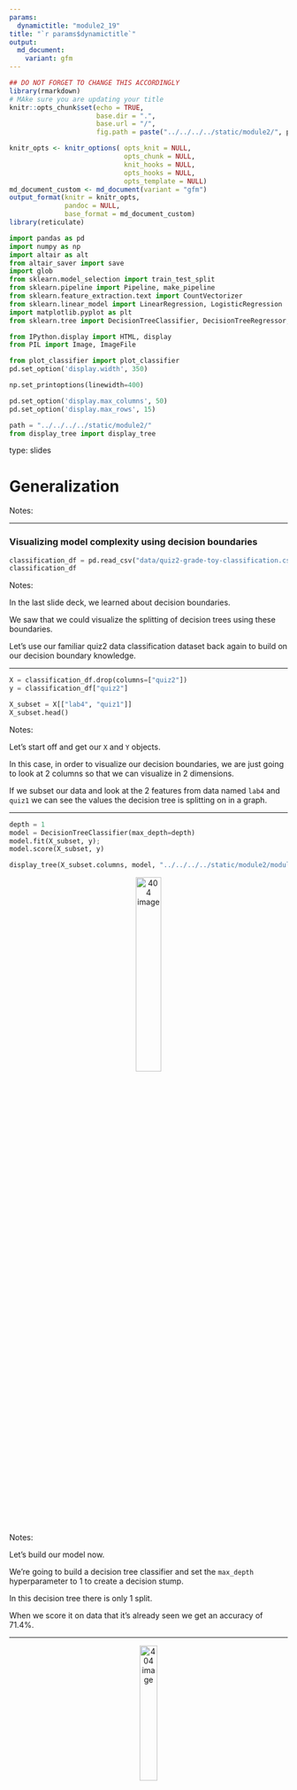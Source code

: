 ```yaml
---
params:
  dynamictitle: "module2_19"
title: "`r params$dynamictitle`"
output: 
  md_document:
    variant: gfm
---
```



```r
## DO NOT FORGET TO CHANGE THIS ACCORDINGLY 
library(rmarkdown)
# MAke sure you are updating your title 
knitr::opts_chunk$set(echo = TRUE,
                      base.dir = ".", 
                      base.url = "/",
                      fig.path = paste("../../../../static/module2/", params$dynamictitle,"/", sep = ""))

knitr_opts <- knitr_options( opts_knit = NULL,
                             opts_chunk = NULL,
                             knit_hooks = NULL,
                             opts_hooks = NULL,
                             opts_template = NULL)
md_document_custom <- md_document(variant = "gfm")
output_format(knitr = knitr_opts,
              pandoc = NULL,
              base_format = md_document_custom)
library(reticulate)

```


```python
import pandas as pd
import numpy as np
import altair as alt
from altair_saver import save
import glob
from sklearn.model_selection import train_test_split
from sklearn.pipeline import Pipeline, make_pipeline
from sklearn.feature_extraction.text import CountVectorizer
from sklearn.linear_model import LinearRegression, LogisticRegression
import matplotlib.pyplot as plt
from sklearn.tree import DecisionTreeClassifier, DecisionTreeRegressor, export_graphviz

from IPython.display import HTML, display
from PIL import Image, ImageFile

from plot_classifier import plot_classifier
pd.set_option('display.width', 350)

np.set_printoptions(linewidth=400)

pd.set_option('display.max_columns', 50)
pd.set_option('display.max_rows', 15)

path = "../../../../static/module2/"
from display_tree import display_tree
```


type: slides

# Generalization

Notes: <br>

---

### Visualizing model complexity using decision boundaries

```python
classification_df = pd.read_csv("data/quiz2-grade-toy-classification.csv")
classification_df
```




Notes: 

In the last slide deck, we learned about decision boundaries. 

We saw that we could visualize the splitting of decision trees using these boundaries. 

Let's use our familiar quiz2 data classification dataset back again to build on our decision boundary knowledge.



--- 

```python
X = classification_df.drop(columns=["quiz2"])
y = classification_df["quiz2"]
```

```python
X_subset = X[["lab4", "quiz1"]]
X_subset.head()
```




Notes: 

Let’s start off and get our `X` and `Y` objects. 

In this case, in order to visualize our decision boundaries, we are just going to look at 2 columns so that we can visualize in 2 dimensions.

If we subset our data and look at the 2 features from data named `lab4` and `quiz1` we can see the values the decision tree is splitting on in a graph. 


----

```python
depth = 1
model = DecisionTreeClassifier(max_depth=depth)
model.fit(X_subset, y);
model.score(X_subset, y)
```

```python
display_tree(X_subset.columns, model, "../../../../static/module2/module2_18a")
```

<center><img src="/module2/module2_18a.png"  width = "30%" alt="404 image" /></center>

Notes: 

Let's build our model now. 

We're going to build a decision tree classifier and set the `max_depth` hyperparameter to 1 to create a decision stump. 

In this decision tree there is only 1 split.  

When we score it on data that it’s already seen we get an accuracy of 71.4%.


---

<center><img src="/module2/module2_18a.png"  width = "25%" alt="404 image" /></center>

```python
plt.figure(figsize=(4, 4))
plot_classifier(X_subset.to_numpy(), y.to_numpy(), model, ticks=True, lims=(70,101,70,101))
plt.xticks(fontsize= 20);
plt.yticks(fontsize= 20);
plt.xlabel('lab4', fontsize=20);
plt.ylabel('quiz1', fontsize=20);
plt.title("Decision tree with depth = %d" % (depth), fontsize=24)
```

Notes: 

Plotting the values of `lab4` and `quiz1`, we see the red region corresponds to the “not A+” class and the blue region corresponds to the “A+” class.

The decision boundary separating the red region and the blue region is at the model split where `lab4=84.5`. 


---

```python
depth = 2
model = DecisionTreeClassifier(max_depth=depth)
model.fit(X_subset, y);
model.score(X_subset, y)
```

```python
display_tree(X_subset.columns, model, "../../../../static/module2/module2_18b")
```

<center><img src="/module2/module2_18b.png"  width = "30%" alt="404 image" /></center>

Notes: 

Let's see what happens to our decision boundaries when we change for a maximum tree depth of 2. 

In the following model, the decision boundaries are created by asking two questions and we can see 2 splits now. 

Our score here has increased from 71.4% to 81%.


---


<center><img src="/module2/module2_18b.png"  width = "25%" alt="404 image" /></center>

```python
plt.figure(figsize=(4, 4))
plot_classifier(X_subset.to_numpy(), y.to_numpy(), model, ticks=True, lims=(70,101,70,101))
plt.xticks(fontsize= 20);
plt.yticks(fontsize= 20);
plt.xlabel('lab4', fontsize=20);
plt.ylabel('quiz1', fontsize=20);
plt.title("Decision tree with depth = %d" % (depth), fontsize=24)
```

Notes:

When we graph it, we can now see 2 boundaries. One where `quiz1` equals 83.5 and another where `lab4` equals 84.5.  


---


```python
depth = 4
model = DecisionTreeClassifier(max_depth=depth)
model.fit(X_subset, y);
model.score(X_subset, y)
```

```python
display_tree(X_subset.columns, model, "../../../../static/module2/module2_18c")
```

<center><img src="/module2/module2_18c.png"  width = "40%" alt="404 image" /></center>


Notes: 

Now let’s continue on making a new model with a hyperparameter `max_depth` equal to 4. 

Our score now has shot up to 95% and we have multiple splits now.

Six splits can be seen with 3 on the `quiz1` feature and the other 3 on the `lab4` feature.  


---

```python
model.score(X_subset, y)
```

```python
plt.figure(figsize=(4, 4))
plot_classifier(X_subset.to_numpy(), y.to_numpy(), model, ticks=True, lims=(70,101,70,101))
plt.xticks(fontsize= 20);
plt.yticks(fontsize= 20);
plt.xlabel('lab4', fontsize=20);
plt.ylabel('quiz1', fontsize=20);
plt.title("Decision tree with depth = %d" % (depth), fontsize=24)
```

Notes: 

Here we can see our boundaries are getting more complex. 

We can see our 6 decision boundaries, 3 on our x-axis `lab4` and 3 on our y-axis `quiz1`.



---

```python
depth = 10
model = DecisionTreeClassifier(max_depth=depth)
model.fit(X_subset, y);
model.score(X_subset, y)
```

```python
display_tree(X_subset.columns, model, "../../../../static/module2/module2_18d")
```

<center><img src="/module2/module2_18d.png"  width = "36%" alt="404 image" /></center>


Notes: 

Now, what happens when we have a `max_depth` of 10?  

Things are getting much more complicated now. 

Our model now has a score of 100%.



---

```python
model.score(X_subset, y)
```

```python
plt.figure(figsize=(4, 4))
plot_classifier(X_subset.to_numpy(), y.to_numpy(), model, ticks=True, lims=(70,101,70,101))
plt.xticks(fontsize= 20);
plt.yticks(fontsize= 20);
plt.xlabel('lab4', fontsize=20);
plt.ylabel('quiz1', fontsize=20);
plt.title("Decision tree with depth = %d" % (depth), fontsize=24)
```

Notes: 

The model is now more specific and sensitive to the training data. 

Do you think that's going to be helpful for us?


---


## Fundamental goal of machine learning 


<center><img src="/module2/generalization-train.png" width = "42%" alt="404 image" /></center>

Notes: 

In machine learning the fundamental goal is **to generalize beyond what we see in the training examples**.

We are only given a sample of the data and do not have the full distribution. 

Using the training data, we want to come up with a reasonable model that will perform well on some unseen examples.

At the end of the day, we want to deploy models that make reasonable predictions on unseen data

Example: Imagine that a learner sees the following images as training data and corresponding labels.


She is trying to predict the labels of the image on the right after learning from the images from the training dataset on the left. 

She's given 2 cats and 2 dogs in the training data.  


---

### Generalizing to unseen data


<center><img src="/module2/generalization-predict.png" width = "100%" alt="404 image" /></center>

Notes: 

Now the learner is presented with new images. 

Would you expect her to be able to correctly identify each image?

She likely will be able to identify the first three but what about the 4th one?
It’s unlikely. 

The point here is that we want this learning to be able to generalize beyond what it sees here and be able to predict and predict labels for the new examples.

These new examples should be representative of the training data.


---


## Training score versus Generalization score 

Given a model in machine learning, people usually talk about two kinds of accuracies (scores):

1. Accuracy on the training data
    
2. Accuracy on the entire distribution of data


Notes:   

We saw with depth 10 we could get perfect accuracy of 1 but what makes ML hard is that we only have access to a sample and not the full data distribution.

For example, in our toy quiz 2 classification problem we only had 21 examples and 7 features so there could be many more possible examples. 

We were expected to make a reasonable model that made reasonable predictions with only 21 examples from several possible options. 

The question is when we get an accuracy of 1, on limited data, can we really trust the training accuracy?

Would you deploy this model and expect it to perform reasonably on unseen examples? Probably not. 

This is why in machine learning people usually talk about 2 types of scores.

Scores on the training data and score on the entire distribution. 

We are really interested in the score on the entire distribution because at the end of the day we want our model to perform well on unseen examples. 

But the problem is that we do not have access to the distribution and only the limited training data that is given to us. 

So, what do we do? 

We will cover this, in the next module. 

    
---

# Let’s apply what we learned!

Notes: <br>
